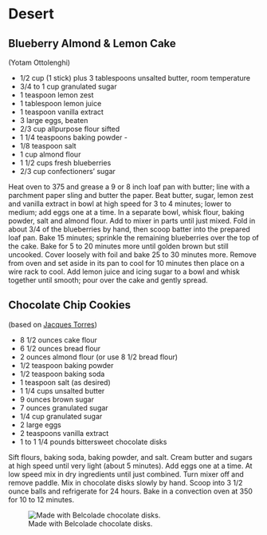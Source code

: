 # Desert {.unnumbered}

## Blueberry Almond & Lemon Cake {.unnumbered}

(Yotam Ottolenghi)

-   1/2 cup (1 stick) plus 3 tablespoons unsalted butter, room temperature
-   3/4 to 1 cup granulated sugar
-   1 teaspoon lemon zest
-   1 tablespoon lemon juice
-   1 teaspoon vanilla extract
-   3 large eggs, beaten
-   2/3 cup allpurpose flour sifted
-   1 1/4 teaspoons baking powder -
-   1/8 teaspoon salt
-   1 cup almond flour
-   1 1/2 cups fresh blueberries
-   2/3 cup confectioners' sugar

Heat oven to 375 and grease a 9 or 8 inch loaf pan with butter; line with a parchment paper sling and butter the paper. Beat butter, sugar, lemon zest and vanilla extract in bowl at high speed for 3 to 4 minutes; lower to medium; add eggs one at a time. In a separate bowl, whisk flour, baking powder, salt and almond flour. Add to mixer in parts until just mixed. Fold in about 3/4 of the blueberries by hand, then scoop batter into the prepared loaf pan. Bake 15 minutes; sprinkle the remaining blueberries over the top of the cake. Bake for 5 to 20 minutes more until golden brown but still uncooked. Cover loosely with foil and bake 25 to 30 minutes more. Remove from oven and set aside in its pan to cool for 10 minutes then place on a wire rack to cool. Add lemon juice and icing sugar to a bowl and whisk together until smooth; pour over the cake and gently spread.

## Chocolate Chip Cookies 
(based on [Jacques Torres](https://cooking.nytimes.com/recipes/1015819-chocolate-chip-cookies "Orignal recipe"))

-   8 1/2 ounces cake flour
-   6 1/2 ounces bread flour
-   2 ounces almond flour (or use 8 1/2 bread flour)
-   1/2 teaspoon baking powder
-   1/2 teaspoon baking soda
-   1 teaspoon salt (as desired)
-   1 1/4 cups unsalted butter
-   9 ounces brown sugar
-   7 ounces granulated sugar
-   1/4 cup granulated sugar
-   2 large eggs
-   2 teaspoons vanilla extract
-   1 to 1 1/4 pounds bittersweet chocolate disks

Sift flours, baking soda, baking powder, and salt. Cream butter and sugars at high speed until very light (about 5 minutes). Add eggs one at a time. At low speed mix in dry ingredients until just combined. Turn mixer off and remove paddle. Mix in chocolate disks slowly by hand. Scoop into 3 1/2 ounce balls and refrigerate for 24 hours. Bake in a convection oven at 350 for 10 to 12 minutes.

![Made with Belcolade chocolate disks.](assets/torres.png)
